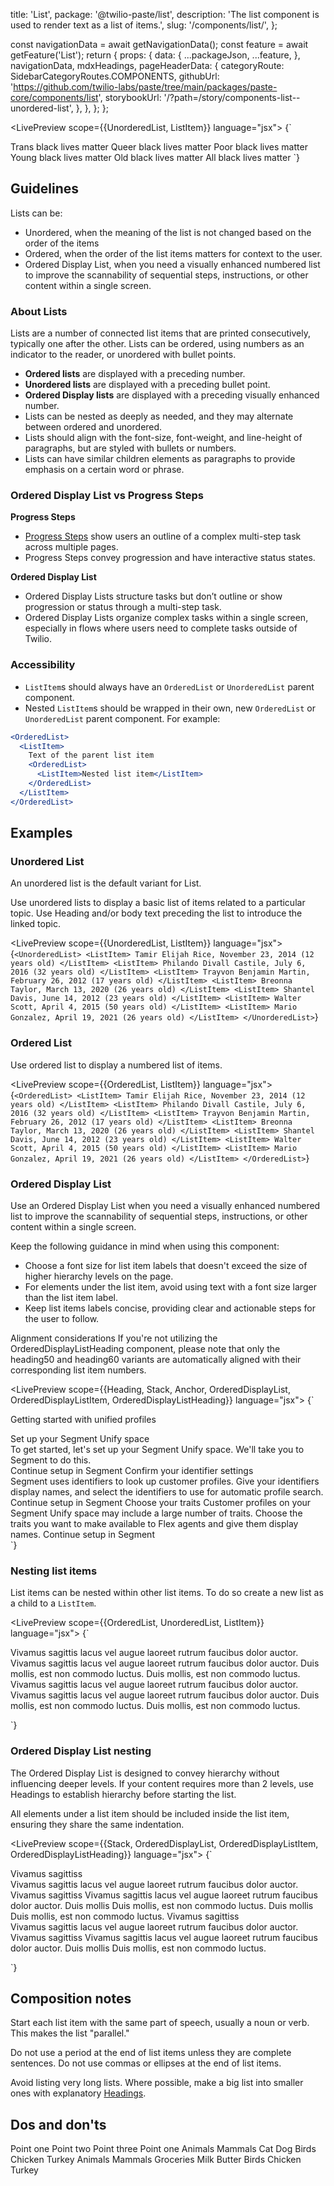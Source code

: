   title: 'List',
  package: '@twilio-paste/list',
  description: 'The list component is used to render text as a list of items.',
  slug: '/components/list/',
};



  const navigationData = await getNavigationData();
  const feature = await getFeature('List');
  return {
    props: {
      data: {
        ...packageJson,
        ...feature,
      },
      navigationData,
      mdxHeadings,
      pageHeaderData: {
        categoryRoute: SidebarCategoryRoutes.COMPONENTS,
        githubUrl: 'https://github.com/twilio-labs/paste/tree/main/packages/paste-core/components/list',
        storybookUrl: '/?path=/story/components-list--unordered-list',
      },
    },
  };
};


<LivePreview scope={{UnorderedList, ListItem}} language="jsx">
  {`<UnorderedList>

  <ListItem>
    Trans black lives matter
  </ListItem>
  <ListItem>
    Queer black lives matter
  </ListItem>
  <ListItem>
    Poor black lives matter
  </ListItem>
  <ListItem>
    Young black lives matter
  </ListItem>
  <ListItem>
    Old black lives matter
  </ListItem>
  <ListItem>
    All black lives matter
  </ListItem>
  </UnorderedList>`}
</LivePreview>

## Guidelines

Lists can be:

- Unordered, when the meaning of the list is not changed based on the order of the items
- Ordered, when the order of the list items matters for context to the user.
- Ordered Display List, when you need a visually enhanced numbered list to improve the scannability of sequential steps, instructions, or other content within a single screen.

### About Lists

Lists are a number of connected list items that are printed consecutively, typically one after the other. Lists can be ordered, using numbers as an indicator to the reader, or unordered with bullet points.

- **Ordered lists** are displayed with a preceding number.
- **Unordered lists** are displayed with a preceding bullet point.
- **Ordered Display lists** are displayed with a preceding visually enhanced number.
- Lists can be nested as deeply as needed, and they may alternate between ordered and unordered.
- Lists should align with the font-size, font-weight, and line-height of paragraphs, but are styled with bullets or numbers.
- Lists can have similar children elements as paragraphs to provide emphasis on a certain word or phrase.

### Ordered Display List vs Progress Steps

**Progress Steps**

- [Progress Steps](/components/progress-steps) show users an outline of a complex multi-step task across multiple pages.
- Progress Steps convey progression and have interactive status states.

**Ordered Display List**

- Ordered Display Lists structure tasks but don’t outline or show progression or status through a multi-step task.
- Ordered Display Lists organize complex tasks within a single screen, especially in flows where users need to complete tasks outside of Twilio.

### Accessibility

- `ListItem`s should always have an `OrderedList` or `UnorderedList` parent component.
- Nested `ListItem`s should be wrapped in their own, new `OrderedList` or `UnorderedList` parent component. For example:

```jsx
<OrderedList>
  <ListItem>
    Text of the parent list item
    <OrderedList>
      <ListItem>Nested list item</ListItem>
    </OrderedList>
  </ListItem>
</OrderedList>
```

## Examples

### Unordered List

An unordered list is the default variant for List.

Use unordered lists to display a basic list of items related to a particular topic. Use Heading and/or body text preceding the list to introduce the linked topic.

<LivePreview scope={{UnorderedList, ListItem}} language="jsx">
  {`<UnorderedList>
  <ListItem>
    Tamir Elijah Rice, November 23, 2014 (12 years old)
  </ListItem>
  <ListItem>
    Philando Divall Castile, July 6, 2016 (32 years old)
  </ListItem>
  <ListItem>
    Trayvon Benjamin Martin, February 26, 2012 (17 years old)
  </ListItem>
  <ListItem>
    Breonna Taylor, March 13, 2020 (26 years old)
  </ListItem>
  <ListItem>
    Shantel Davis, June 14, 2012 (23 years old)
  </ListItem>
  <ListItem>
    Walter Scott, April 4, 2015 (50 years old)
  </ListItem>
  <ListItem>
    Mario Gonzalez, April 19, 2021 (26 years old)
  </ListItem>
</UnorderedList>`}
</LivePreview>

### Ordered List

Use ordered list to display a numbered list of items.

<LivePreview scope={{OrderedList, ListItem}} language="jsx">
  {`<OrderedList>
  <ListItem>
    Tamir Elijah Rice, November 23, 2014 (12 years old)
  </ListItem>
  <ListItem>
    Philando Divall Castile, July 6, 2016 (32 years old)
  </ListItem>
  <ListItem>
    Trayvon Benjamin Martin, February 26, 2012 (17 years old)
  </ListItem>
  <ListItem>
    Breonna Taylor, March 13, 2020 (26 years old)
  </ListItem>
  <ListItem>
    Shantel Davis, June 14, 2012 (23 years old)
  </ListItem>
  <ListItem>
    Walter Scott, April 4, 2015 (50 years old)
  </ListItem>
  <ListItem>
    Mario Gonzalez, April 19, 2021 (26 years old)
  </ListItem>
</OrderedList>`}
</LivePreview>

### Ordered Display List

Use an Ordered Display List when you need a visually enhanced numbered list to improve the scannability of sequential steps, instructions, or other content within a single screen.

Keep the following guidance in mind when using this component:
- Choose a font size for list item labels that doesn't exceed the size of higher hierarchy levels on the page.
- For elements under the list item, avoid using text with a font size larger than the list item label.
- Keep list items labels concise, providing clear and actionable steps for the user to follow.


<Callout variant="warning" marginY="space60">
  <CalloutHeading as="h3">Alignment considerations</CalloutHeading>
  <CalloutText>
    If you're not utilizing the <InlineCode>OrderedDisplayListHeading</InlineCode>
    component, please note that only the <InlineCode>heading50</InlineCode> and
    <InlineCode>heading60</InlineCode> variants are automatically aligned with their
    corresponding list item numbers.
  </CalloutText>
</Callout>

<LivePreview scope={{Heading, Stack, Anchor, OrderedDisplayList, OrderedDisplayListItem, OrderedDisplayListHeading}} language="jsx">
  {`<div>
  <Heading variant="heading30" as="h3">Getting started with unified profiles</Heading>

  <OrderedDisplayList variant="heading40">
    <OrderedDisplayListItem>
      <OrderedDisplayListHeading as="div">Set up your Segment Unify space</OrderedDisplayListHeading>
      <Stack orientation="vertical" spacing="space40">
        <div>To get started, let's set up your Segment Unify space. We'll take you to Segment to do this.</div>
        <Anchor href="https://segment.com" showExternal>
          Continue setup in Segment
        </Anchor>
      </Stack>
    </OrderedDisplayListItem>
    <OrderedDisplayListItem>
      <OrderedDisplayListHeading as="div">Confirm your identifier settings</OrderedDisplayListHeading>
      <Stack orientation="vertical" spacing="space40">
        <div>Segment uses identifiers to look up customer profiles. Give your identifiers display
        names, and select the identifiers to use for automatic profile search.</div>
        <Anchor href="https://segment.com" showExternal>
          Continue setup in Segment
        </Anchor>
      </Stack>
    </OrderedDisplayListItem>
    <OrderedDisplayListItem>
      <OrderedDisplayListHeading as="div">Choose your traits</OrderedDisplayListHeading>
      <Stack orientation="vertical" spacing="space40">
        <span>
          Customer profiles on your Segment Unify space may include a large number of traits.
          Choose the traits you want to make available to Flex agents and give them display
          names.
        </span>
        <Anchor href="https://segment.com" showExternal>
          Continue setup in Segment
        </Anchor>
      </Stack>
    </OrderedDisplayListItem>
  </OrderedDisplayList>
</div>`}
</LivePreview>



### Nesting list items

List items can be nested within other list items. To do so create a new list as a child to a `ListItem`.

<LivePreview scope={{OrderedList, UnorderedList, ListItem}} language="jsx">
  {`<div>
  <OrderedList>
    <ListItem>
      Vivamus sagittis lacus vel augue laoreet rutrum faucibus dolor auctor.
      <UnorderedList marginBottom="space0">
        <ListItem>
          Vivamus sagittis lacus vel augue laoreet rutrum faucibus dolor auctor.
        </ListItem>
        <ListItem>
          Duis mollis, est non commodo luctus.
        </ListItem>
      </UnorderedList>
    </ListItem>
    <ListItem>
      Duis mollis, est non commodo luctus.
    </ListItem>
  </OrderedList>
  <UnorderedList>
    <ListItem>
      Vivamus sagittis lacus vel augue laoreet rutrum faucibus dolor auctor.
      <OrderedList marginBottom="space0">
        <ListItem>
          Vivamus sagittis lacus vel augue laoreet rutrum faucibus dolor auctor.
        </ListItem>
        <ListItem>
          Duis mollis, est non commodo luctus.
        </ListItem>
      </OrderedList>
    </ListItem>
    <ListItem>
      Duis mollis, est non commodo luctus.
    </ListItem>
  </UnorderedList>
</div>`}
</LivePreview>

### Ordered Display List nesting

The Ordered Display List is designed to convey hierarchy without influencing deeper levels.
If your content requires more than 2 levels, use Headings to establish hierarchy before starting the list.

All elements under a list item should be included inside the list item, ensuring they share the same indentation.


<LivePreview scope={{Stack, OrderedDisplayList, OrderedDisplayListItem, OrderedDisplayListHeading}} language="jsx">
  {`<div>
  <OrderedDisplayList variant="heading30">
    <OrderedDisplayListItem>
      <OrderedDisplayListHeading as="div">Vivamus sagittiss</OrderedDisplayListHeading>
      <Stack orientation="vertical" spacing="space40">
        <div>Vivamus sagittis lacus vel augue laoreet rutrum faucibus dolor auctor.</div>
        <OrderedDisplayList variant="heading40">
          <OrderedDisplayListItem>
            <OrderedDisplayListHeading as="div">Vivamus sagittiss</OrderedDisplayListHeading>
            Vivamus sagittis lacus vel augue laoreet rutrum faucibus dolor auctor.
          </OrderedDisplayListItem>
          <OrderedDisplayListItem>
            <OrderedDisplayListHeading as="div">Duis mollis</OrderedDisplayListHeading>
            Duis mollis, est non commodo luctus.
          </OrderedDisplayListItem>
        </OrderedDisplayList>
      </Stack>
    </OrderedDisplayListItem>
    <OrderedDisplayListItem>
      <OrderedDisplayListHeading as="div">Duis mollis</OrderedDisplayListHeading>
      Duis mollis, est non commodo luctus.
    </OrderedDisplayListItem>
    <OrderedDisplayListItem>
      <OrderedDisplayListHeading as="div">Vivamus sagittiss</OrderedDisplayListHeading>
      <Stack orientation="vertical" spacing="space40">
        <div>Vivamus sagittis lacus vel augue laoreet rutrum faucibus dolor auctor.</div>
        <OrderedDisplayList variant="heading40">
          <OrderedDisplayListItem>
            <OrderedDisplayListHeading as="div">Vivamus sagittiss</OrderedDisplayListHeading>
            Vivamus sagittis lacus vel augue laoreet rutrum faucibus dolor auctor.
          </OrderedDisplayListItem>
          <OrderedDisplayListItem>
            <OrderedDisplayListHeading as="div">Duis mollis</OrderedDisplayListHeading>
            Duis mollis, est non commodo luctus.
          </OrderedDisplayListItem>
        </OrderedDisplayList>
      </Stack>
    </OrderedDisplayListItem>
  </OrderedDisplayList>
</div>`}
</LivePreview>


## Composition notes

Start each list item with the same part of speech, usually a noun or verb. This makes the list "parallel."

Do not use a period at the end of list items unless they are complete sentences. Do not use commas or ellipses at the end of list items.

Avoid listing very long lists. Where possible, make a big list into smaller ones with explanatory [Headings](/components/heading).

## Dos and don'ts

<DoDont>
  <Do title="Do" body="Use a list when you have more than one item or point." center>
    <UnorderedList>
      <ListItem>Point one</ListItem>
      <ListItem>Point two</ListItem>
      <ListItem>Point three</ListItem>
    </UnorderedList>
  </Do>
  <Dont title="Don't" body="Don’t use lists for a single item." center>
    <UnorderedList>
      <ListItem>Point one</ListItem>
    </UnorderedList>
  </Dont>
</DoDont>

<DoDont>
  <Do title="Do" body="Use nested lists to provide additional clarity or instruction on specific topics.">
    <Box padding="space60">
      <Heading as="h2" variant="heading30">
        Animals
      </Heading>
      <UnorderedList>
        <ListItem>
          Mammals
          <UnorderedList marginBottom="space0">
            <ListItem>Cat</ListItem>
            <ListItem>Dog</ListItem>
          </UnorderedList>
        </ListItem>
        <ListItem>
          Birds
          <UnorderedList marginBottom="space0">
            <ListItem>Chicken</ListItem>
            <ListItem>Turkey</ListItem>
          </UnorderedList>
        </ListItem>
      </UnorderedList>
    </Box>
  </Do>
  <Dont title="Don't" body="Don’t nest lists if the nested content is unrelated to the higher level topic.">
    <Box padding="space60">
      <Heading as="h2" variant="heading30">
        Animals
      </Heading>
      <UnorderedList>
        <ListItem>
          Mammals
          <Heading as="h3" variant="heading40">
            Groceries
          </Heading>
          <UnorderedList marginBottom="space0">
            <ListItem>Milk</ListItem>
            <ListItem>Butter</ListItem>
          </UnorderedList>
        </ListItem>
        <ListItem>
          Birds
          <UnorderedList marginBottom="space0">
            <ListItem>Chicken</ListItem>
            <ListItem>Turkey</ListItem>
          </UnorderedList>
        </ListItem>
      </UnorderedList>
    </Box>
  </Dont>
</DoDont>
